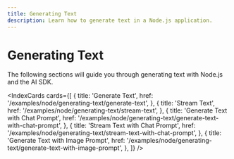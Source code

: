 ```yaml
---
title: Generating Text
description: Learn how to generate text in a Node.js application.
---
```


# Generating Text

The following sections will guide you through generating text with Node.js and the AI SDK.

<IndexCards
  cards={[
    {
      title: 'Generate Text',
      href: '/examples/node/generating-text/generate-text',
    },
    {
      title: 'Stream Text',
      href: '/examples/node/generating-text/stream-text',
    },
    {
      title: 'Generate Text with Chat Prompt',
      href: '/examples/node/generating-text/generate-text-with-chat-prompt',
    },
    {
      title: 'Stream Text with Chat Prompt',
      href: '/examples/node/generating-text/stream-text-with-chat-prompt',
    },
    {
      title: 'Generate Text with Image Prompt',
      href: '/examples/node/generating-text/generate-text-with-image-prompt',
    },
  ]}
/>

